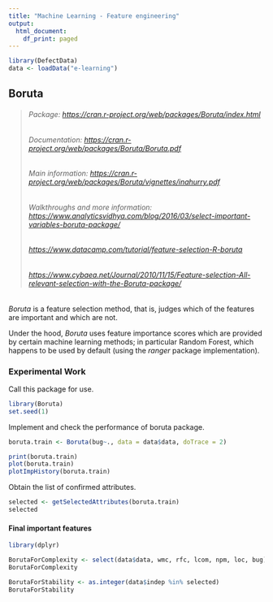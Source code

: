---
title: "Machine Learning - Feature engineering"
output:
  html_document:
    df_print: paged
---

```{r}
library(DefectData)
data <- loadData("e-learning")
```

## Boruta

> ###### Package: <https://cran.r-project.org/web/packages/Boruta/index.html>
>
> ###### Documentation: <https://cran.r-project.org/web/packages/Boruta/Boruta.pdf>
>
> ###### Main information: <https://cran.r-project.org/web/packages/Boruta/vignettes/inahurry.pdf>
>
> ###### Walkthroughs and more information: <https://www.analyticsvidhya.com/blog/2016/03/select-important-variables-boruta-package/>
> ###### <https://www.datacamp.com/tutorial/feature-selection-R-boruta>
> ###### <https://www.cybaea.net/Journal/2010/11/15/Feature-selection-All-relevant-selection-with-the-Boruta-package/>

*Boruta* is a feature selection method, that is, judges which of the features are important and which are not.

Under the hood, *Boruta* uses feature importance scores which are provided by certain machine learning methods; in particular Random Forest, which happens to be used by default (using the *ranger* package implementation). 

### Experimental Work

Call this package for use.

```{r}
library(Boruta)
set.seed(1)
```

Implement and check the performance of boruta package.

```{r message=FALSE}
boruta.train <- Boruta(bug~., data = data$data, doTrace = 2)
```

```{r}
print(boruta.train)
plot(boruta.train)
plotImpHistory(boruta.train)
```

Obtain the list of confirmed attributes.

```{r}
selected <- getSelectedAttributes(boruta.train)
selected
```

#### Final important features

```{r message=FALSE}
library(dplyr)
```

```{r}
BorutaForComplexity <- select(data$data, wmc, rfc, lcom, npm, loc, bug)
BorutaForComplexity
```

```{r}
BorutaForStability <- as.integer(data$indep %in% selected)
BorutaForStability
```
